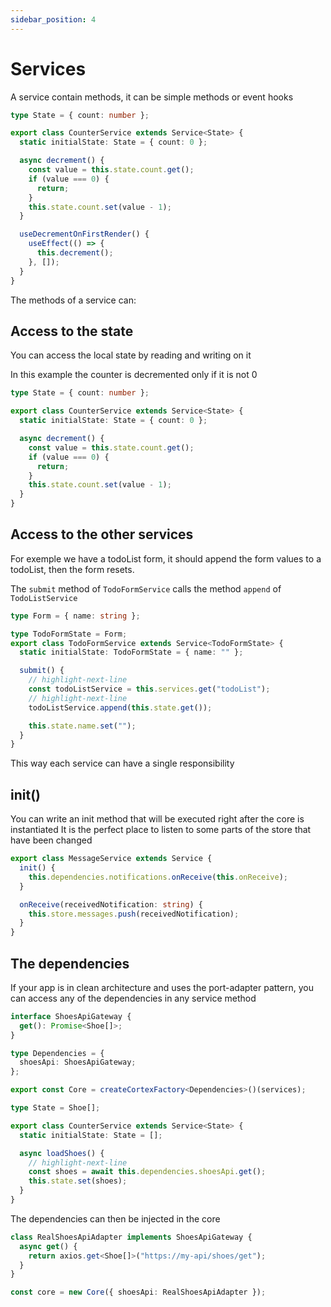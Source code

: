 ```yaml
---
sidebar_position: 4
---
```


# Services

A service contain methods, it can be simple methods or event hooks

```ts
type State = { count: number };

export class CounterService extends Service<State> {
  static initialState: State = { count: 0 };

  async decrement() {
    const value = this.state.count.get();
    if (value === 0) {
      return;
    }
    this.state.count.set(value - 1);
  }

  useDecrementOnFirstRender() {
    useEffect(() => {
      this.decrement();
    }, []);
  }
}
```

The methods of a service can:

## Access to the state

You can access the local state by reading and writing on it

In this example the counter is decremented only if it is not 0

```ts
type State = { count: number };

export class CounterService extends Service<State> {
  static initialState: State = { count: 0 };

  async decrement() {
    const value = this.state.count.get();
    if (value === 0) {
      return;
    }
    this.state.count.set(value - 1);
  }
}
```

## Access to the other services

For exemple we have a todoList form, it should append the form values to a todoList,
then the form resets.

The `submit` method of `TodoFormService` calls the method `append` of `TodoListService`

```ts
type Form = { name: string };

type TodoFormState = Form;
export class TodoFormService extends Service<TodoFormState> {
  static initialState: TodoFormState = { name: "" };

  submit() {
    // highlight-next-line
    const todoListService = this.services.get("todoList");
    // highlight-next-line
    todoListService.append(this.state.get());

    this.state.name.set("");
  }
}
```

This way each service can have a single responsibility

## init()

You can write an init method that will be executed right after the core is instantiated
It is the perfect place to listen to some parts of the store that have been changed

```ts
export class MessageService extends Service {
  init() {
    this.dependencies.notifications.onReceive(this.onReceive);
  }

  onReceive(receivedNotification: string) {
    this.store.messages.push(receivedNotification);
  }
}
```

## The dependencies

If your app is in clean architecture and uses the port-adapter pattern, you can access any of the dependencies in any service method

```ts
interface ShoesApiGateway {
  get(): Promise<Shoe[]>;
}

type Dependencies = {
  shoesApi: ShoesApiGateway;
};

export const Core = createCortexFactory<Dependencies>()(services);
```

```ts
type State = Shoe[];

export class CounterService extends Service<State> {
  static initialState: State = [];

  async loadShoes() {
    // highlight-next-line
    const shoes = await this.dependencies.shoesApi.get();
    this.state.set(shoes);
  }
}
```

The dependencies can then be injected in the core

```ts
class RealShoesApiAdapter implements ShoesApiGateway {
  async get() {
    return axios.get<Shoe[]>("https://my-api/shoes/get");
  }
}

const core = new Core({ shoesApi: RealShoesApiAdapter });
```
